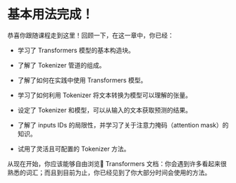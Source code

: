 # 基本用法完成！



恭喜你跟随课程走到这里！回顾一下，在这一章中，你已经：

- 学习了 Transformers 模型的基本构造块。

- 了解了 Tokenizer 管道的组成。

- 了解了如何在实践中使用 Transformers 模型。

- 学习了如何利用 Tokenizer 将文本转换为模型可以理解的张量。

- 设定了 Tokenizer 和模型，可以从输入的文本获取预测的结果。

- 了解了 inputs IDs 的局限性，并学习了关于注意力掩码（attention mask）的知识。

- 试用了灵活且可配置的 Tokenizer 方法。

从现在开始，你应该能够自由浏览🤗 Transformers 文档：你会遇到许多看起来很熟悉的词汇；而且到目前为止，你已经见到了你大部分时间会使用的方法。